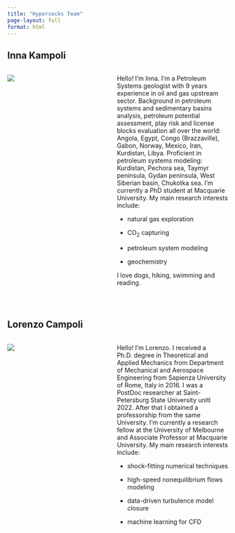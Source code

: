 ```yaml
---
title: "Hypersocks Team"
page-layout: full
format: html
---
```


## Inna Kampoli

::: columns
::: {.column width="40%"}

![](inna.jpeg)
:::

::: {.column width="5%"}
:::

::: {.column width="55%"}

  Hello! I'm Inna. I'm a Petroleum Systems geologist with 9 years experience in
  oil and gas upstream sector. Background in petroleum systems and sedimentary
  basins analysis, petroleum potential assessment, play risk and license blocks
  evaluation all over the world: Angola, Egypt, Congo (Brazzaville), Gabon,
  Norway, Mexico, Iran, Kurdistan, Libya. Proficient in petroleum systems
  modeling: Kurdistan, Pechora sea, Taymyr peninsula, Gydan peninsula, West
  Siberian basin, Chukotka sea. I'm currently a PhD student at Macquarie
  University. My main research interests include:

  - natural gas exploration

  - CO<sub>2</sub> capturing

  - petroleum system modeling

  - geochemistry
  
  I love dogs, hiking, swimming and reading.

<br>

:::
:::

## Lorenzo Campoli

::: columns
::: {.column width="40%"}

![](lorenzo.png)
:::

::: {.column width="5%"}
:::

::: {.column width="55%"}

  Hello! I'm Lorenzo. I received a Ph.D. degree in Theoretical and Applied
  Mechanics from Department of Mechanical and Aerospace Engineering from
  Sapienza University of Rome, Italy in 2016. I was a PostDoc researcher at
  Saint-Petersburg State University unitl 2022. After that I obtained a
  professorship from the same University. I'm currently a research fellow at
  the University of Melbourne and Associate Professor at Macquarie University.
  My main research interests include:

- shock-fitting numerical techniques

- high-speed nonequilibrium flows modeling

- data-driven turbulence model closure

- machine learning for CFD

<br>

:::
:::

